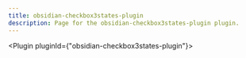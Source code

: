 ---
title: obsidian-checkbox3states-plugin
description: Page for the obsidian-checkbox3states-plugin plugin.
---


<Plugin pluginId={"obsidian-checkbox3states-plugin"}></Plugin>